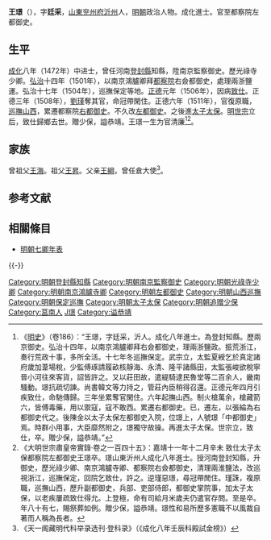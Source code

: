 {{明清人物信息框
| 姓名 = 王璟
| 原名 =
| 圖片名稱 = 
| 圖片大小 = 220px
| 圖片說明 = 
| 最高職務 = 都察院左都御史
| 國家 = 大明
| 爵位 =
| 籍貫 = [[山東|山東]][[兖州府|兖州府]][[沂州|沂州]]軍籍
| 族裔 = 
| 字號 = 字廷采
| 室名 = 
| 諡號 = 恭靖
| 出生日期 = 正統十一年（1446年）
| 出生地點 = 
| 逝世日期 = 嘉靖十一年（1532年）
| 逝世地點 = 
| 墓葬 =
| 配偶 =
| 親屬 = 
| 出身 = 
*成化八年壬辰科同進士出身
| 經歷 = 
| 著作 =
}}

'''王璟'''（{{bd|1446年||1532年||Wang王}}），字'''廷采'''，[[山東|山東]][[兖州府|兖州府]][[沂州|沂州]]人，[[明朝|明朝]]政治人物。成化進士。官至都察院左都御史。

==生平==
[[成化|成化]]八年（1472年）中进士，曾任河南[[登封縣|登封縣]]知縣，陞南京監察御史。歷光祿寺少卿。[[弘治_(明朝)|弘治]]十四年（1501年），以南京鴻臚卿拜[[都察院|都察院]]右僉都御史，處理兩浙鹽運。弘治十七年（1504年），巡撫保定等地。[[正德_(明朝)|正德]]元年（1506年），因病[[致仕|致仕]]。正德三年（1508年），[[劉瑾|劉瑾]]奪其官，命冠帶閑住。正德六年（1511年），官復原職，[[山西巡撫|巡撫山西]]，累遷都察院[[右都御史|右都御史]]。不久改[[左都御史|左都御史]]。之後進[[太子太保|太子太保]]。[[明世宗|明世宗]]立后，致仕歸鄉去世。贈少保，謚恭靖。王璟一生为官清廉<ref>《[[明史|明史]]》（卷186）：“王璟，字廷采，沂人。成化八年進士。為登封知縣。歷兩京御史。弘治十四年，以南京鴻臚卿拜右僉都御史，理兩浙鹽政。振荒浙江，奏行荒政十事，多所全活。十七年冬巡撫保定。武宗立，太監夏綬乞於真定諸府歲加葦場稅，少監傅琢請履畝核靜海、永清、隆平諸縣田，太監張峻欲稅寧晉小河往來客貨，詔皆許之。又以莊田故，遣緹騎逮民魯堂等二百余人，畿南騷動。璟抗疏切諫。尚書韓文等力持之，管莊內臣稍得召還。正德元年四月引疾致仕，命馳傳歸。三年坐累奪官閑住。六年起撫山西。制火槍萬余，槍藏箭六，皆傅毒藥，用以禦寇，寇不敢西。累遷右都御史。已，遷左，以張綸為右都御史代之。後陳金以太子太保左都御史入院，位璟上，人號璟「中都御史」焉。時群小用事，大臣靡然附之，璟獨守故操。再進太子太保。世宗立，致仕，卒。贈少保，謚恭靖。”</ref><ref>《大明世宗肅皇帝實錄·卷之一百四十五》：嘉靖十一年十二月辛未 致仕太子太保都察院左都御史王璟卒。璟山東沂州人成化八年進士。授河南登封知縣，升御史，歷光祿少卿、南京鴻臚寺卿、都察院右僉都御史，清理兩淮鹽法，改巡視浙江，巡撫保定，回院乞致仕，許之。逆瑾惡璟，尋冠帶閒住。瑾誅，複原職，巡撫山西，歷升副都御史，兵部、吏部侍郎，都御史掌院事，加太子太保，以老疾屢疏致仕得允。上登極，命有司給月米歲夫仍遣官存問。至是卒。年八十有七，賜祭葬如例。贈少保，謚恭靖。璟性和易所歷多憲職不以風裁自著而人稱為長者。</ref>。

==家族==
曾祖父[[王海|王海]]。祖父[[王昇|王昇]]。父亲[[王綱|王綱]]，曾任倉大使<ref>《天一阁藏明代科举录选刊·登科录》（《成化八年壬辰科殿試金榜》）</ref>。

==参考文献==
{{wikisource|明史/卷186}}
{{Reflist}}

==相關條目==
*[[明朝七卿年表|明朝七卿年表]]

{{-}}
{{start box}}
{{s-off}}
{{succession box|[[于寶|-{于}-寶]]|[[侯觀|侯觀]]|[[河南|河南]][[登封縣|登封縣]][[知縣|知縣]]|<small>成化年間</small>}}
{{succession box|[[胡瑞|胡瑞]]|[[姜洪|姜洪]]|[[山西巡撫|明朝山西巡撫]]|<small>正德六年（1511年）</small>}}
{{succession box|[[彭澤_(弘治進士)|彭澤]]|[[金獻民|金獻民]]|[[都察院|都察院]][[明朝七卿年表|左都御史]]|<small>正德十二年－十六年（1517年－1521年）</small>}}
{{end box}}
{{成化八年壬辰科殿試金榜}}
{{規範控制}}
{{DEFAULTSORT:Wang王}}
[[Category:明朝登封縣知縣|Category:明朝登封縣知縣]]
[[Category:明朝南京監察御史|Category:明朝南京監察御史]]
[[Category:明朝光祿寺少卿|Category:明朝光祿寺少卿]]
[[Category:明朝南京鴻臚寺卿|Category:明朝南京鴻臚寺卿]]
[[Category:明朝左都御史|Category:明朝左都御史]]
[[Category:明朝山西巡撫|Category:明朝山西巡撫]]
[[Category:明朝保定巡撫|Category:明朝保定巡撫]]
[[Category:明朝太子太保|Category:明朝太子太保]]
[[Category:明朝追赠少保|Category:明朝追赠少保]]
[[Category:莒南人|Category:莒南人]]
[[Category:王姓|J璟]]
[[Category:谥恭靖|Category:谥恭靖]]